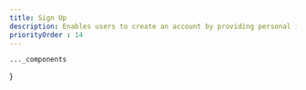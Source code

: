 ```yaml
---
title: Sign Up
description: Enables users to create an account by providing personal information, such as name, email, and password, often including terms and conditions acknowledgment.
priorityOrder : 14
---
```



    ..._components
}

<BlockPreview
    title="Sign Up 1"
    src="/blocks-preview/signup/signup1"
    code={signupCode1}
    client:visible
/>

<BlockPreview
    title="Sign Up 2"
    src="/blocks-preview/signup/signup2"
    code={signupCode2}
    client:visible
/>

<BlockPreview
    title="Sign Up 3"
    src="/blocks-preview/signup/signup3"
    code={signupCode3}
    client:visible
/>